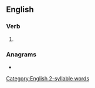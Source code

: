 ==English==

===Verb===
{{head|en|verb form}}

# {{en-third-person singular of|repay}}

===Anagrams===
* {{anagrams|en|payers|prayse|speary}}

[[Category:English 2-syllable words]]